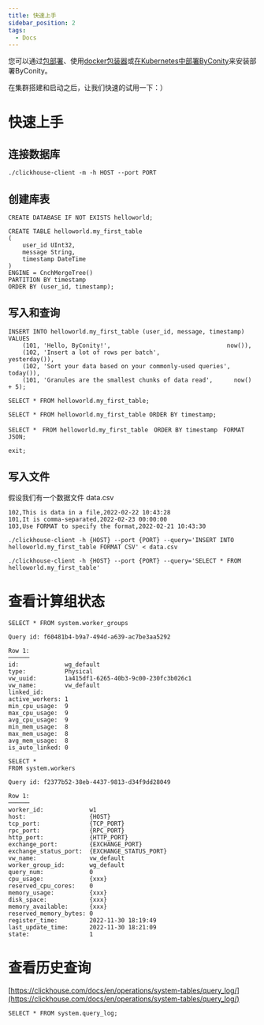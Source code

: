 ```yaml
---
title: 快速上手
sidebar_position: 2
tags:
  - Docs
---
```

   
您可以通过[包部署](../deployment/package-deployment)、使用[docker包装器](../deployment/docker-wrapper)或[在Kubernetes中部署ByConity](../deployment/deploy-k8s)来安装部署ByConity。

在集群搭建和启动之后，让我们快速的试用一下：）

# 快速上手

## 连接数据库

```
./clickhouse-client -m -h HOST --port PORT

```

## 创建库表

```
CREATE DATABASE IF NOT EXISTS helloworld;

CREATE TABLE helloworld.my_first_table
(
    user_id UInt32,
    message String,
    timestamp DateTime
)
ENGINE = CnchMergeTree()
PARTITION BY timestamp
ORDER BY (user_id, timestamp);

```

## 写入和查询

```
INSERT INTO helloworld.my_first_table (user_id, message, timestamp) VALUES
    (101, 'Hello, ByConity!',                                 now()),
    (102, 'Insert a lot of rows per batch',                     yesterday()),
    (102, 'Sort your data based on your commonly-used queries', today()),
    (101, 'Granules are the smallest chunks of data read',      now() + 5);

SELECT * FROM helloworld.my_first_table;

SELECT * FROM helloworld.my_first_table ORDER BY timestamp;

SELECT *　FROM helloworld.my_first_table　ORDER BY timestamp　FORMAT JSON;

exit;

```

## 写入文件

假设我们有一个数据文件 data.csv

```
102,This is data in a file,2022-02-22 10:43:28
101,It is comma-separated,2022-02-23 00:00:00
103,Use FORMAT to specify the format,2022-02-21 10:43:30

```

```
./clickhouse-client -h {HOST} --port {PORT} --query='INSERT INTO helloworld.my_first_table FORMAT CSV' < data.csv

./clickhouse-client -h {HOST} --port {PORT} --query='SELECT * FROM helloworld.my_first_table'

```

# 查看计算组状态

```
SELECT * FROM system.worker_groups

Query id: f60481b4-b9a7-494d-a639-ac7be3aa5292

Row 1:
──────
id:             wg_default
type:           Physical
vw_uuid:        1a415df1-6265-40b3-9c00-230fc3b026c1
vw_name:        vw_default
linked_id:
active_workers: 1
min_cpu_usage:  9
max_cpu_usage:  9
avg_cpu_usage:  9
min_mem_usage:  8
max_mem_usage:  8
avg_mem_usage:  8
is_auto_linked: 0

SELECT *
FROM system.workers

Query id: f2377b52-38eb-4437-9813-d34f9dd28049

Row 1:
──────
worker_id:             w1
host:                  {HOST}
tcp_port:              {TCP_PORT}
rpc_port:              {RPC_PORT}
http_port:             {HTTP_PORT}
exchange_port:         {EXCHANGE_PORT}
exchange_status_port:  {EXCHANGE_STATUS_PORT}
vw_name:               vw_default
worker_group_id:       wg_default
query_num:             0
cpu_usage:             {xxx}
reserved_cpu_cores:    0
memory_usage:          {xxx}
disk_space:            {xxx}
memory_available:      {xxx}
reserved_memory_bytes: 0
register_time:         2022-11-30 18:19:49
last_update_time:      2022-11-30 18:21:09
state:                 1

```

# 查看历史查询

[https://clickhouse.com/docs/en/operations/system-tables/query_log/](https://clickhouse.com/docs/en/operations/system-tables/query_log/)

```
SELECT * FROM system.query_log;

```

#
